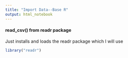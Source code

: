 ```yaml
---
title: "Import Data--Base R"
output: html_notebook
---
```


#### read_csv() from readr package

Just installs and loads the readr package which I will use

```r
library("readr")
```


